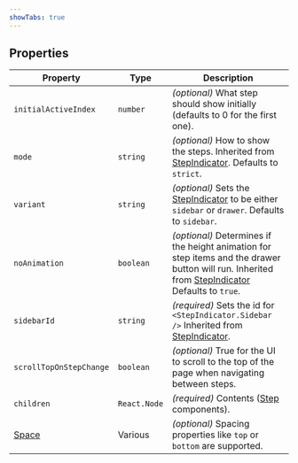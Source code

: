```yaml
---
showTabs: true
---
```


## Properties

| Property                                | Type         | Description                                                                                                                                                                                    |
| --------------------------------------- | ------------ | ---------------------------------------------------------------------------------------------------------------------------------------------------------------------------------------------- |
| `initialActiveIndex`                    | `number`     | _(optional)_ What step should show initially (defaults to 0 for the first one).                                                                                                                |
| `mode`                                  | `string`     | _(optional)_ How to show the steps. Inherited from [StepIndicator](/uilib/components/step-indicator/properties). Defaults to `strict`.                                                         |
| `variant`                               | `string`     | _(optional)_ Sets the [StepIndicator](/uilib/components/step-indicator/) to be either `sidebar` or `drawer`. Defaults to `sidebar`.                                                            |
| `noAnimation`                           | `boolean`    | _(optional)_ Determines if the height animation for step items and the drawer button will run. Inherited from [StepIndicator](/uilib/components/step-indicator/properties) Defaults to `true`. |
| `sidebarId`                             | `string`     | _(required)_ Sets the id for `<StepIndicator.Sidebar />` Inherited from [StepIndicator](/uilib/components/step-indicator/properties).                                                          |
| `scrollTopOnStepChange`                 | `boolean`    | _(optional)_ True for the UI to scroll to the top of the page when navigating between steps.                                                                                                   |
| `children`                              | `React.Node` | _(required)_ Contents ([Step](/uilib/extensions/forms/extended-features/StepsLayout/Step) components).                                                                                         |
| [Space](/uilib/layout/space/properties) | Various      | _(optional)_ Spacing properties like `top` or `bottom` are supported.                                                                                                                          |
